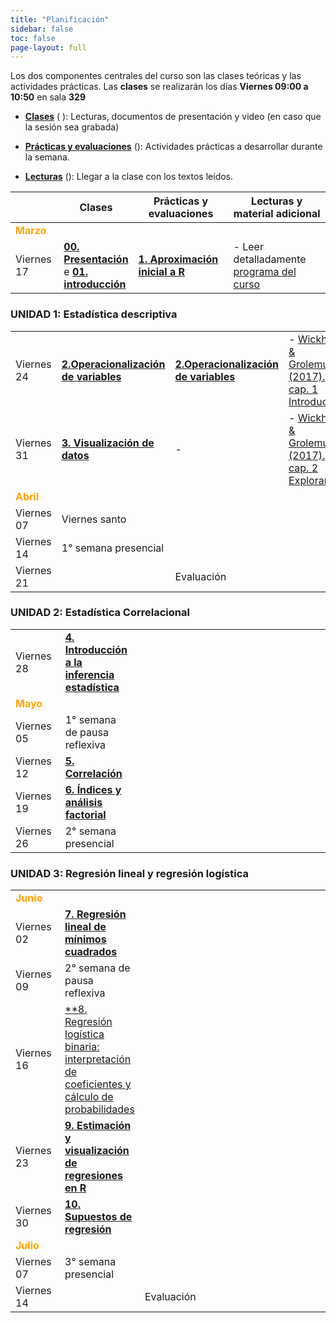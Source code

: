 ---
title: "Planificación"
sidebar: false
toc: false
page-layout: full
---

Los dos componentes centrales del curso son las clases teóricas y las actividades prácticas. Las **clases** se realizarán los días **Viernes  09:00 a 10:50** en sala **329**


- [**Clases**]() (<i class="fas fa-chalkboard-teacher"></i> ): Lecturas, documentos de presentación y video (en caso que la sesión sea grabada)

- [**Prácticas y evaluaciones**]() (<i class="fas fa-user-edit"></i>): Actividades prácticas a desarrollar durante la semana.

- [**Lecturas**]() (<i class="fas fa-book-reader"></i>): Llegar a la clase con los textos leídos.



| |<i class="fas fa-chalkboard-teacher"></i>  Clases  |  <i class="fas fa-user-edit"></i>  Prácticas y evaluaciones | <i class="fas fa-book-reader"></i> Lecturas y material adicional
-----|----|-----------|-----------
<font color="orange"> **Marzo** </font> |   |   |
Viernes 17 | [**00. Presentación**](/content/01-content.html) e [**01. introducción**](/content/02-content.html)  | [**1. Aproximación inicial a R**](/resource/01-resource.html)  | - Leer detalladamente [programa del curso](syllabus.html)

### UNIDAD 1: Estadística descriptiva

|||
-----|----|-----------|-----------
Viernes 24 | [**2.Operacionalización de variables **](/content/03-content.html)   |  [**2.Operacionalización de variables**](/resource/02-resource.html) | - [Wickham & Grolemund, (2017). cap. 1 Introducción](https://es.r4ds.hadley.nz/introducci%C3%B3n.html) <br>
Viernes 31 | [**3. Visualización de datos**](/content/03-content.html)  | -  | - [Wickham & Grolemund, (2017). cap. 2 Explorar](https://es.r4ds.hadley.nz/explorar-introduccion.html)
<font color="orange"> **Abril** </font> |   |   |
Viernes 07 | Viernes santo  |   |
Viernes 14 | 1° semana presencial  |   |
Viernes 21 |   | Evaluación  |  |

### UNIDAD 2: Estadística Correlacional

|||
-----|----|-----------|-----------
Viernes 28 | [**4. Introducción a la inferencia estadística**](/content/05-content.html)  |   |
<font color="orange"> **Mayo** </font> |   |   |
Viernes 05 | 1° semana de pausa reflexiva  |   |
Viernes 12 | [**5. Correlación**](/content/06-content.html)  |   | 
Viernes 19 | [**6. Índices y análisis factorial**](/content/07-content.html)  |   | 
Viernes 26 | 2° semana presencial  |   |

### UNIDAD 3: Regresión lineal y regresión logística

|||
-----|----|-----------|-----------
<font color="orange"> **Junio** </font> |   |   |
Viernes 02 | [**7. Regresión lineal de mínimos cuadrados**]() | |  |
Viernes 09 | 2° semana de pausa reflexiva  |   |
Viernes 16 | [**8. Regresión logística binaria: interpretación de coeficientes y cálculo de probabilidades]()  |   | 
Viernes 23 | [**9. Estimación y visualización de regresiones en R**]()  |   | 
Viernes 30 | [**10. Supuestos de regresión**]()   |   | 
<font color="orange"> **Julio** </font> |   |   |
Viernes 07 | 3° semana presencial  |   |
Viernes 14 |   | Evaluación  |  |
